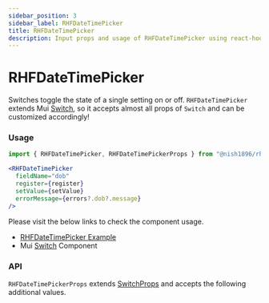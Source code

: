 ```yaml
---
sidebar_position: 3
sidebar_label: RHFDateTimePicker
title: RHFDateTimePicker
description: Input props and usage of RHFDateTimePicker using react-hook-form.
---
```



# RHFDateTimePicker

Switches toggle the state of a single setting on or off. `RHFDateTimePicker` extends Mui [Switch](https://mui.com/material-ui/react-switch/),
so it accepts almost all props of `Switch` and can be customized accordingly!

### Usage

```js
import { RHFDateTimePicker, RHFDateTimePickerProps } from "@nish1896/rhf-mui-components";
```

```jsx
<RHFDateTimePicker
  fieldName="dob"
  register={register}
  setValue={setValue}
  errorMessage={errors?.dob?.message}
/>
```

Please visit the below links to check the component usage.

- [RHFDateTimePicker Example](https://mui.com/material-ui/react-switch/)
- Mui [Switch](https://mui.com/material-ui/react-switch/) Component

### API

`RHFDateTimePickerProps` extends [SwitchProps](https://mui.com/material-ui/api/switch/) and accepts the following additional values.

<RHFDateTimePickerPropsTable />
